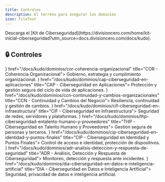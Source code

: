 ```yaml
---
title: Controles
description: El terreno para asegurar los dominios
icon: FileText
---
```



<Callout>
  Descarga el [Kit de Ciberseguridad](https://divisioncero.com/home/kit-inicial-ciberseguridad?utm_source=docs.divisioncero.com/docs/kudo).
</Callout>

## 🔒 Controles

<Cards>
  <Card icon={<Building2 />} href="/docs/kudo/dominios/cor-coherencia-organizacional" title="COR - Coherencia Organizacional">
    Gobierno, estrategia y cumplimiento organizacional.
  </Card>
  <Card icon={<Shield />} href="/docs/kudo/dominios/cap-ciberseguridad-en-aplicaciones" title="CAP - Ciberseguridad en Aplicaciones">
    Protección y gestión segura del ciclo de vida de aplicaciones.
  </Card>
  <Card icon={<Repeat />} href="/docs/kudo/dominios/ccn-continuidad-y-cambios-organizacionales" title="CCN - Continuidad y Cambios del Negocio">
    Resiliencia, continuidad y gestión de cambios.
  </Card>
  <Card icon={<Server />} href="/docs/kudo/dominios/cif-ciberseguridad-en-infraestructura" title="CIF - Ciberseguridad en Infraestructura">
    Seguridad de redes, servidores y plataformas.
  </Card>
  <Card icon={<Users />} href="/docs/kudo/dominios/thp-ciberseguridad-entalento-humano-y-proveedores" title="THP - Ciberseguridad en Talento Humano y Proveedores">
    Gestión segura de personas y terceros.
  </Card>
  <Card icon={<KeyRound />} href="/docs/kudo/dominios/cip-ciberseguridad-en-identidad-y-puntos-finales" title="CIP - Ciberseguridad en Identidad y Puntos Finales">
    Control de acceso e identidad, protección de dispositivos.
  </Card>
  <Card icon={<Activity />} href="/docs/kudo/dominios/adr-analisis-deteccion-y-respuesta-de-seguridad" title="ADR - Análisis, Detección y Respuesta de Ciberseguridad">
    Monitoreo, detección y respuesta ante incidentes.
  </Card>
  <Card icon={<DatabaseZap />} href="/docs/kudo/dominios/dia-ciberseguridad-en-datos-e-inteligencia-artificial" title="DIA - Ciberseguridad en Datos e Inteligencia Artificial">
    Seguridad, privacidad de datos e inteligencia artificial.
  </Card>
</Cards>

